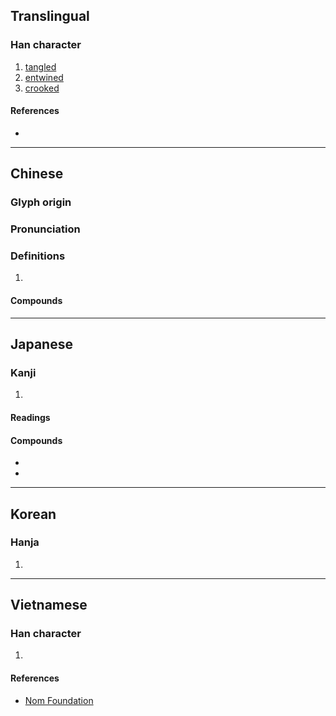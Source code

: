 {{also|挛}}
{{character info/new}}
==Translingual==

===Han character===
{{Han char|rn=64|rad=手|as=19|sn=22|canj=VFQ|four=22502|ids=⿱䜌手}}

# [[tangled]]
# [[entwined]]
# [[crooked]]

====References====
* {{Han ref|kx=0464.180|dkj=13032|dj=0813.160|hdz=31989.030|uh=6523|ud=25891|bh=C5CB|bd=50635}}

----

==Chinese==
{{zh-forms|s=挛}}

===Glyph origin===
{{Han etym}}

===Pronunciation===
{{zh-pron
|m=攣
|c=lyun4
|h=pfs=liòn
|mn=loân/loān
|mc=y
|oc=y
|cat=v,a
}}

===Definitions===
{{zh-hanzi}}

# {{rfdef|lang=zh}}

====Compounds====
{{zh-der|拘攣兒|拳攣|攣躄|攣攣|拘攣補衲|攣弱|憤怒痙攣|痙攣派|痙攣|拘攣|攣踠|熱痙攣}}

----

==Japanese==

===Kanji===
{{ja-kanji|grade=|rs=手19|shin=挛}}

# {{defn|lang=ja|sort=手19}}

====Readings====
{{ja-readings
|goon=れん
|kanon=れん
|kun=つ-る, ひ-く
}}

====Compounds====
* {{ja-r|痙攣|けいれん}}
* {{ja-r|攣縮|れんしゅく}}

----

==Korean==

===Hanja===
{{ko-hanja|hangeul=[[련]]>[[연]]|eumhun=|rv=ryeon>yeon|mr=ryŏn>yŏn|y=lyen>yen}}

# {{defn|lang=ko|sort=手19}}

----

==Vietnamese==

===Han character===
{{vi-readings|rs=手19|hanviet=[[loang]], [[luyên]]}}

# {{defn|lang=vi|sort=手19}}

====References====
* [http://nomfoundation.org/common/nom_details.php?codepoint=6523 Nom Foundation]